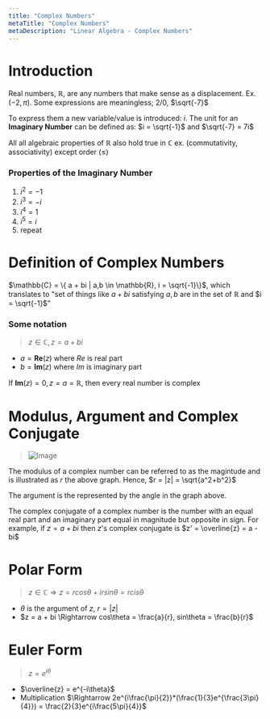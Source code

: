 ```yaml
---
title: "Complex Numbers"
metaTitle: "Complex Numbers"
metaDescription: "Linear Algebra - Complex Numbers"
---
```

<link
  rel="stylesheet"
  href="https://cdn.jsdelivr.net/npm/katex@0.11.0/dist/katex.min.css"
  integrity="sha384-BdGj8xC2eZkQaxoQ8nSLefg4AV4/AwB3Fj+8SUSo7pnKP6Eoy18liIKTPn9oBYNG"
  crossOrigin="anonymous"
/>

# Introduction

Real numbers, $\mathbb{R}$, are any numbers that make sense as a displacement. Ex. ($-2, \pi$).
Some expressions are meaningless; $2/0$, $\sqrt{-7}$

To express them a new variable/value is introduced: $i$.
The unit for an **Imaginary Number** can be defined as: $i = \sqrt{-1}$ and $\sqrt{-7} = 7i$

All all algebraic properties of $\mathbb{R}$ also hold true in $\mathbb{C}$ ex. (commutativity, associativity) except order ($\leq$)

### Properties of the Imaginary Number

1. $i^2 = -1$
2. $i^3 = -i$
3. $i^4 = 1$
4. $i^5 = i$
5. repeat

# Definition of Complex Numbers

$\mathbb{C} = \{ a + bi | a,b \in \mathbb{R}, i = \sqrt{-1}\}$, which translates to "set of things like $a+bi$ satisfying $a,b$ are in the set of $\mathbb{R}$ and $i = \sqrt{-1}$"

### Some notation

> $z \in \mathbb{C}, z = a + bi$

- $a = \textbf{Re}(z)$ where $Re$ is real part
- $b = \textbf{Im}(z)$ where $Im$ is imaginary part

If $\textbf{Im}(z) = 0, z = a = \mathbb{R}$, then every real number is complex

# Modulus, Argument and Complex Conjugate

> ![Image](https://upload.wikimedia.org/wikipedia/commons/7/7a/Complex_number_illustration_modarg.svg)

The modulus of a complex number can be referred to as the magintude and is illustrated as $r$ the above graph. Hence, $r = |z| = \sqrt{a^2+b^2}$

The argument is the represented by the angle in the graph above.

The complex conjugate of a complex number is the number with an equal real part and an imaginary part equal in magnitude but opposite in sign. For example, if
$z = a + bi$ then $z$'s complex conjugate is $z' = \overline{z} = a - bi$

# Polar Form

> $z \in \mathbb{C} \Rightarrow z = rcos\theta + irsin\theta = r cis\theta$

- $\theta$ is the argument of $z$, $r = |z|$
- $z = a + bi \Rightarrow cos\theta = \frac{a}{r}, sin\theta = \frac{b}{r}$

# Euler Form

> $z = e^{i\theta}$

- $\overline{z} = e^{-i\theta}$
- Multiplication $\Rightarrow 2e^{i\frac{\pi}{2}}*(\frac{1}{3}e^{\frac{3\pi}{4}}) = \frac{2}{3}e^{i\frac{5\pi}{4}}$ 
